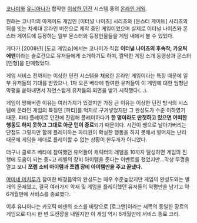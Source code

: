 [[코나미]]와 [[유니아나]]가 합작한 [[이상한 던전]] 시스템 풍의 [[온라인 게임]].

원래는 코나미의 아케이드 게임인 [이터널 나이츠] 시리즈와 [몬스터 게이트] 시리즈의 뒤를 잇는 차세대 온라인 버전으로 제작 중인 게임이었으며 실제로 이터널 나이츠와 몬스터 게이트에 등장하는 일부 몬스터와 등장인물들을 게임 내에서 볼 수 있었다.

게다가 [2008년] [도쿄 게임쇼]에서는 코나미가 직접 '''이터널 나이츠의 후속작, 카오틱 에덴'''이라는 슬로건으로 유저들에게 소개하기도 하며, 짤막한 게임 소개 동영상과  몬스터 [인형]을 판매했었다.

게임 서비스 전까지는 이상한 던전 시스템을 채용한 온라인 게임이라는 특징 때문에 일부 유저들의 기대를 받았으나, 1차 오픈 베타에 참여한 유저들이 이 게임에 대한 엄청난 악평을 쏟아내면서 자연스럽게 유저들의 외면을 받기 시작했다(…).

게임이 망해버린 이유는 여러가지가 있겠지만 가장 큰 이유는 이상한 던전 방식의 시스템에 온라인 게임의 특징인 [파티]를 억지로 구겨넣었지만 그 완성도가 수준 이하였기 때문.
파티 플레이로 던전에 진입해 플레이하다가 '''한 명이라도 딴짓하고 있으면 어떠한 행동도 하지 못하고 그대로 아군 턴이 종료'''되기 때문이다. 시간이 쌩으로 날아가버리는 단점도 그렇지만 함께 플레이하는 파티원이 확실한 행동을 하지 못해서 벌어지는 난리 때문에 게임을 제대로 플레이할 수 없는 상황이 한두개가 아니었다.

더구나 클로즈 베타에 참여했던 유저들이 캐릭터의 레벨을 10까지 달성하면 게임의 진행에 도움이 되는 중~고 레벨의 장비 아이템을 준다는 이벤트를 했었지만…막상 뚜껑을 열고 보니 '''쪼렙 소비 아이템과 쪼렙 장비 아이템만을 주고 끝냈다.'''

[[야마네 미치루]]가 참여한 배경음악의 완성도는 매우 수준높았지만 게임의 완성도와는 별개의 문제였고, 결국 여러가지 악재 및 게임을 플레이했던 유저들의 악평만을 남기고 약 6개월만에 서비스를 종료했다.

이후 유니아나는 카오틱 에덴의 소스를 바탕으로 [로그앤]이라는 제목의 동일한 장르의 게임으로 다시 한 번 도전장을 내밀지만 이 게임 역시 6개월만에 서비스 종료 크리.
